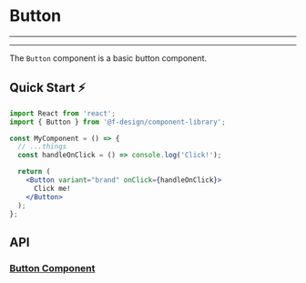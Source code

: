 

<Meta title="Components/Buttons/Button/README" component={Button} />

# Button

---

<Story id="components-buttons-button--default" />

---

The `Button` component is a basic button component.

## Quick Start ⚡️

```jsx
import React from 'react';
import { Button } from '@f-design/component-library';

const MyComponent = () => {
  // ...things
  const handleOnClick = () => console.log('Click!');

  return (
    <Button variant="brand" onClick={handleOnClick}>
      Click me!
    </Button>
  );
};
```

## API

### [Button Component](https://github.com/featherweight-design/component-library/src/components/Buttons/Button/Button.tsx)

<Props of={Button} />
